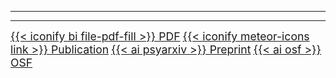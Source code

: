 <script type='text/javascript' src='https://d1bxh8uas1mnw7.cloudfront.net/assets/embed.js'></script>
<script async src="https://badge.dimensions.ai/badge.js" charset="utf-8"></script>

---

<div class="d-flex justify-content-center gap-2">
<span class='__dimensions_badge_embed__' data-doi='{{< meta doi >}}' data-style='small_circle'></span>
<div class='altmetric-embed' data-badge-type='donut' data-doi='{{< meta doi >}}'></div>
</div>

---

<div class="d-flex justify-content-center gap-2">
[{{< iconify bi file-pdf-fill >}} PDF](article.pdf){.btn .btn-success .btn-lg .btn role="button" target="_blank" style="font-size: 1.1rem; text-transform: none;"}
<!-- -->
[{{< iconify meteor-icons link >}} Publication](https://doi.org/{{< meta doi >}}){.btn .btn-success .btn-lg .btn role="button" target="_blank" style="font-size: 1.1rem; text-transform: none;"}
<!-- -->
[{{< ai psyarxiv >}} Preprint](https://osf.io/preprints/osf/{{< meta psyarxiv >}}){.btn .btn-success .btn-lg .btn role="button" target="_blank" style="font-size: 1.1rem; text-transform: none;"}
<!-- -->
[{{< ai osf >}} OSF](https://osf.io/{{< meta osf >}}){.btn .btn-success .btn-lg .btn role="button" target="_blank" style="font-size: 1.1rem; text-transform: none;"}
</div>